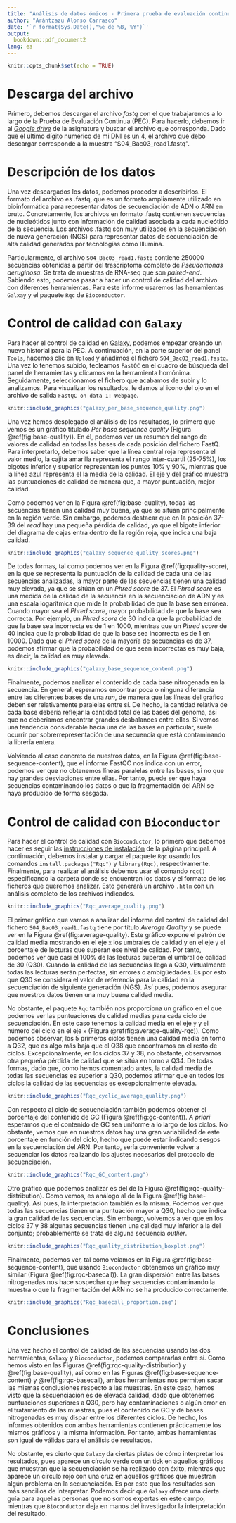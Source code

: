 ```yaml
---
title: "Análisis de datos ómicos - Primera prueba de evaluación continua"
author: "Aràntzazu Alonso Carrasco"
date: '`r format(Sys.Date(),"%e de %B, %Y")`'
output: 
  bookdown::pdf_document2
lang: es
---
```


```r
knitr::opts_chunk$set(echo = TRUE)
```

# Descarga del archivo

Primero, debemos descargar el archivo *fastq* con el que trabajaremos a lo largo de la Prueba de Evaluación Continua (PEC). Para hacerlo, debemos ir al [*Google drive*](https://drive.google.com/drive/u/2/folders/1hktAEI6vsxqFYuFKFidtzYoA-lCQ6eXE) de la asignatura y buscar el archivo que corresponda. Dado que el último dígito numérico de mi DNI es un 4, el archivo que debo descargar corresponde a la muestra "S04_Bac03_read1.fastq".

# Descripción de los datos

Una vez descargados los datos, podemos proceder a describirlos. El formato del archivo es .fastq, que es un formato ampliamente utilizado en bioinformática para representar datos de secuenciación de ADN o ARN en bruto. Concretamente, los archivos en formato .fastq contienen secuencias de nucleótidos junto con información de calidad asociada a cada nucleótido de la secuencia. Los archivos .fastq son muy utilizados en la secuenciación de nueva generación (NGS) para representar datos de secuenciación de alta calidad generados por tecnologías como Illumina. 

Particularmente, el archivo `S04_Bac03_read1.fastq` contiene 250000 secuencias obtenidas a partir del trascriptoma completo de *Pseudomonas aeruginosa*. Se trata de muestras de RNA-seq que son *paired-end*. Sabiendo esto, podemos pasar a hacer un control de calidad del archivo con diferentes herramientas. Para este informe usaremos las herramientas `Galxay` y el paquete `Rqc` de `Bioconductor`.

# Control de calidad con `Galaxy`

Para hacer el control de calidad en [Galaxy](https://usegalaxy.eu/), podemos empezar creando un nuevo historial para la PEC. A continuación, en la parte superior del panel `Tools`, hacemos clic en `Upload` y añadimos el fichero `S04_Bac03_read1.fastq`. Una vez lo tenemos subido, tecleamos `FastQC` en el cuadro de búsqueda del panel de herramientas y clicamos en la herramienta homónima. Seguidamente, seleccionamos el fichero que acabamos de subir y lo analizamos. Para visualizar los resultados, le damos al icono del ojo en el archivo de salida `FastQC on data 1: Webpage`. 

```r
knitr::include_graphics("galaxy_per_base_sequence_quality.png")
```

Una vez hemos desplegado el análisis de los resultados, lo primero que vemos es un gráfico titulado *Per base sequence quality* (Figura \@ref(fig:base-quality)). En él, podemos ver un resumen del rango de valores de calidad en todas las bases de cada posición del fichero FastQ. Para interpretarlo, debemos saber que la línea central roja representa el valor medio, la cajita amarilla representa el rango inter-cuartil (25-75%), los bigotes inferior y superior representan los puntos 10% y 90%, mientras que la línea azul representa el la media de la calidad. El eje y del gráfico muestra las puntuaciones de calidad de manera que, a mayor puntuación, mejor calidad. 

Como podemos ver en la Figura \@ref(fig:base-quality), todas las secuencias tienen una calidad muy buena, ya que se sitúan principalmente en la región verde. Sin embargo, podemos destacar que en la posición 37-39 del *read* hay una pequeña pérdida de calidad, ya que el bigote inferior del diagrama de cajas entra dentro de la región roja, que indica una baja calidad.

```r
knitr::include_graphics("galaxy_sequence_quality_scores.png")
```

De todas formas, tal como podemos ver en la Figura \@ref(fig:quality-score), en la que se representa la puntuación de la calidad de cada una de las secuencias analizadas, la mayor parte de las secuencias tienen una calidad muy elevada, ya que se sitúan en un *Phred score* de 37. El *Phred score* es una medida de la calidad de la secuencia en la secuenciación de ADN y es una escala logarítmica que mide la probabilidad de que la base sea errónea. Cuando mayor sea el *Phred score*, mayor probabilidad de que la base sea correcta. Por ejemplo, un *Phred score* de 30 indica que la probabilidad de que la base sea incorrecta es de 1 en 1000, mientras que un *Phred score* de 40 indica que la probabilidad de que la base sea incorrecta es de 1 en 10000. Dado que el *Phred score* de la mayoría de secuencias es de 37, podemos afirmar que la probabilidad de que sean incorrectas es muy baja, es decir, la calidad es muy elevada. 

```r
knitr::include_graphics("galaxy_base_sequence_content.png")
```

Finalmente, podemos analizar el contenido de cada base nitrogenada en la secuencia. En general, esperamos encontrar poca o ninguna diferencia entre las diferentes bases de una *run*, de manera que las líneas del gráfico deben ser relativamente paralelas entre sí. De hecho, la cantidad relativa de cada base debería reflejar la cantidad total de las bases del genoma, así que no deberíamos encontrar grandes desbalances entre ellas. Si vemos una tendencia considerable hacia una de las bases en particular, suele ocurrir por sobrerrepresentación de una secuencia que está contaminando la librería entera. 

Volviendo al caso concreto de nuestros datos, en la Figura \@ref(fig:base-sequence-content), que el informe FastQC nos indica con un error, podemos ver que no obtenemos líneas paralelas entre las bases, si no que hay grandes desviaciones entre ellas. Por tanto, puede ser que haya secuencias contaminando los datos o que la fragmentación del ARN se haya producido de forma sesgada. 

# Control de calidad con `Bioconductor`

Para hacer el control de calidad con `Bioconductor`, lo primero que debemos hacer es seguir las [instrucciones de instalación](https://www.bioconductor.org/install/) de la página principal. A continuación, debemos instalar y cargar el paquete `Rqc` usando los comandos `install.packages("Rqc")` y `library(Rqc)`, respectivamente. Finalmente, para realizar el análisis debemos usar el comando `rqc()` especificando la carpeta donde se encuentran los datos y el formato de los ficheros que queremos analizar. Esto generará un archivo `.htlm` con un análisis completo de los archivos indicados.

```r
knitr::include_graphics("Rqc_average_quality.png")
```

El primer gráfico que vamos a analizar del informe del control de calidad del fichero `S04_Bac03_read1.fastq` tiene por título *Average Quality* y se puede ver en la Figura \@ref(fig:average-quality). Este gráfico expone el patrón de calidad media mostrando en el eje `x` los umbrales de calidad y en el eje `y` el porcentaje de lecturas que superan ese nivel de calidad. Por tanto, podemos ver que casi el 100% de las lecturas superan el umbral de calidad de 30 (Q30). Cuando la calidad de las secuencias llega a Q30, virtualmente todas las lecturas serán perfectas, sin errores o ambigüedades. Es por esto que Q30 se considera el valor de referencia para la calidad en la secuenciación de siguiente generación (NGS). Así pues, podemos asegurar que nuestros datos tienen una muy buena calidad media.

No obstante, el paquete `Rqc` también nos proporciona un gráfico en el que podemos ver las puntuaciones de calidad medias para cada ciclo de secuenciación. En este caso tenemos la calidad media en el eje `y` y el número del ciclo en el eje `x` (Figura \@ref(fig:average-quality-rqc)). Como podemos observar, los 5 primeros ciclos tienen una calidad media en torno a Q32, que es algo más baja que el Q38 que encontramos en el resto de ciclos. Excepcionalmente, en los ciclos 37 y 38, no obstante, observamos otra pequeña pérdida de calidad que se sitúa en torno a Q34. De todas formas, dado que, como hemos comentado antes, la calidad media de todas las secuencias es superior a Q30, podemos afirmar que en todos los ciclos la calidad de las secuencias es excepcionalmente elevada. 

```r
knitr::include_graphics("Rqc_cyclic_average_quality.png")
```

Con respecto al ciclo de secuenciación también podemos obtener el porcentaje del contenido de GC (Figura \@ref(fig:gc-content)). *A priori* esperamos que el contenido de GC sea uniforme a lo largo de los ciclos. No obstante, vemos que en nuestros datos hay una gran variabilidad de este porcentaje en función del ciclo, hecho que puede estar indicando sesgos en la secuenciación del ARN. Por tanto, sería conveniente volver a secuenciar los datos realizando los ajustes necesarios del protocolo de secuenciación.

```r
knitr::include_graphics("Rqc_GC_content.png")
```

Otro gráfico que podemos analizar es del de la Figura \@ref(fig:rqc-quality-distribution). Como vemos, es análogo al de la Figura \@ref(fig:base-quality). Así pues, la interpretación también es la misma. Podemos ver que todas las secuencias tienen una puntuación mayor a Q30, hecho que indica la gran calidad de las secuencias. Sin embargo, volvemos a ver que en los ciclos 37 y 38 algunas secuencias tienen una calidad muy inferior a la del conjunto; probablemente se trata de alguna secuencia *outlier*. 

```r
knitr::include_graphics("Rqc_quality_distribution_boxplot.png")
```

Finalmente, podemos ver, tal como veíamos en la Figura \@ref(fig:base-sequence-content), que usando `Bioconductor` obtenemos un gráfico muy similar (Figura \@ref(fig:rqc-basecall)). La gran dispersión entre las bases nitrogenadas nos hace sospechar que hay secuencias contaminando la muestra o que la fragmentación del ARN no se ha producido correctamente. 

```r
knitr::include_graphics("Rqc_basecall_proportion.png")
```

# Conclusiones

Una vez hecho el control de calidad de las secuencias usando las dos herramientas, `Galaxy` y `Bioconductor`, podemos compararlas entre sí. Como hemos visto en las Figuras \@ref(fig:rqc-quality-distribution) y \@ref(fig:base-quality), así como en las Figuras \@ref(fig:base-sequence-content) y \@ref(fig:rqc-basecall), ambas herramientas nos permiten sacar las mismas conclusiones respecto a las muestras. En este caso, hemos visto que la secuenciación es de elevada calidad, dado que obtenemos puntuaciones superiores a Q30, pero hay contaminaciones o algún error en el tratamiento de las muestras, pues el contenido de GC y de bases nitrogenadas es muy dispar entre los diferentes ciclos. De hecho, los informes obtenidos con ambas herramientas contienen prácticamente los mismos gráficos y la misma información. Por tanto, ambas herramientas son igual de válidas para el análisis de resultados. 

No obstante, es cierto que `Galaxy` da ciertas pistas de cómo interpretar los resultados, pues aparece un círculo verde con un tick en aquellos gráficos que muestran que la secuenciación se ha realizado con éxito, mientras que aparece un círculo rojo con una cruz en aquellos gráficos que muestran algún problema en la secuenciación. Es por esto que los resultados son más sencillos de interpretar. Podemos decir que `Galaxy` ofrece una cierta guía para aquellas personas que no somos expertas en este campo, mientras que `Bioconductor` deja en manos del investigador la interpretación del resultado.  